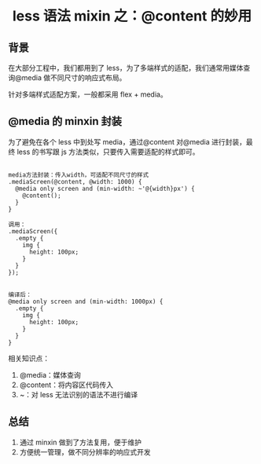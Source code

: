 # <center>less 语法 mixin 之：@content 的妙用</center>

## 背景

在大部分工程中，我们都用到了 less，为了多端样式的适配，我们通常用媒体查询@media 做不同尺寸的响应式布局。

针对多端样式适配方案，一般都采用 flex + media。

## @media 的 minxin 封装

为了避免在各个 less 中到处写 media，通过@content 对@media 进行封装，最终 less 的书写跟 js 方法类似，只要传入需要适配的样式即可。

```code

media方法封装：传入width，可适配不同尺寸的样式
.mediaScreen(@content, @width: 1000) {
  @media only screen and (min-width: ~'@{width}px') {
    @content();
  }
}

调用：
.mediaScreen({
  .empty {
    img {
      height: 100px;
    }
  }
});


编译后：
@media only screen and (min-width: 1000px) {
  .empty {
    img {
      height: 100px;
    }
  }
}
```

相关知识点：

1. @media：媒体查询
2. @content：将内容区代码传入
3. ~：对 less 无法识别的语法不进行编译

## 总结

1. 通过 minxin 做到了方法复用，便于维护
2. 方便统一管理，做不同分辨率的响应式开发
